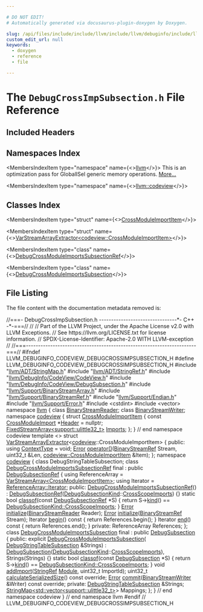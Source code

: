 ```yaml
---

# DO NOT EDIT!
# Automatically generated via docusaurus-plugin-doxygen by Doxygen.

slug: /api/files/include/include/llvm/include/llvm/debuginfo/include/llvm/debuginfo/codeview/debugcrossimpsubsection-h
custom_edit_url: null
keywords:
  - doxygen
  - reference
  - file

---
```





# The `DebugCrossImpSubsection.h` File Reference

<DoxygenPage pluginConfig={pluginConfig}>



## Included Headers

<IncludesList>
<IncludesListItem
  filePath="llvm/ADT/StringMap.h"
  permalink="/docs/api/files/include/include/llvm/include/llvm/adt/stringmap-h"
  isLocal="true" />
<IncludesListItem
  filePath="llvm/ADT/StringRef.h"
  permalink="/docs/api/files/include/include/llvm/include/llvm/adt/stringref-h"
  isLocal="true" />
<IncludesListItem
  filePath="llvm/DebugInfo/CodeView/CodeView.h"
  permalink="/docs/api/files/include/include/llvm/include/llvm/debuginfo/include/llvm/debuginfo/codeview/codeview-h"
  isLocal="true" />
<IncludesListItem
  filePath="llvm/DebugInfo/CodeView/DebugSubsection.h"
  permalink="/docs/api/files/include/include/llvm/include/llvm/debuginfo/include/llvm/debuginfo/codeview/debugsubsection-h"
  isLocal="true" />
<IncludesListItem
  filePath="llvm/Support/BinaryStreamArray.h"
  permalink="/docs/api/files/include/include/llvm/include/llvm/support/binarystreamarray-h"
  isLocal="true" />
<IncludesListItem
  filePath="llvm/Support/BinaryStreamRef.h"
  permalink="/docs/api/files/include/include/llvm/include/llvm/support/binarystreamref-h"
  isLocal="true" />
<IncludesListItem
  filePath="llvm/Support/Endian.h"
  permalink="/docs/api/files/include/include/llvm/include/llvm/support/endian-h"
  isLocal="true" />
<IncludesListItem
  filePath="llvm/Support/Error.h"
  permalink="/docs/api/files/include/include/llvm/include/llvm/support/error-h"
  isLocal="true" />
<IncludesListItem
  filePath="cstdint"
  permalink=""
  isLocal="false" />
<IncludesListItem
  filePath="vector"
  permalink=""
  isLocal="false" />
</IncludesList>

## Namespaces Index

<MembersIndex>

<MembersIndexItem
  type="namespace"
  name={<><a href="/docs/api/namespaces/llvm">llvm</a></>}>
This is an optimization pass for GlobalISel generic memory operations. <a href="/docs/api/namespaces/llvm/#details">More...</a>
</MembersIndexItem>

<MembersIndexItem
  type="namespace"
  name={<><a href="/docs/api/namespaces/llvm/codeview">llvm::codeview</a></>}>
</MembersIndexItem>

</MembersIndex>

## Classes Index

<MembersIndex>

<MembersIndexItem
  type="struct"
  name={<><a href="/docs/api/structs/llvm/codeview/crossmoduleimportitem">CrossModuleImportItem</a></>}>
</MembersIndexItem>

<MembersIndexItem
  type="struct"
  name={<><a href="/docs/api/structs/llvm/varstreamarrayextractor-770d85c100b5ada1d2f8cc4a57b9be8b">VarStreamArrayExtractor&lt;codeview::CrossModuleImportItem&gt;</a></>}>
</MembersIndexItem>

<MembersIndexItem
  type="class"
  name={<><a href="/docs/api/classes/llvm/codeview/debugcrossmoduleimportssubsectionref">DebugCrossModuleImportsSubsectionRef</a></>}>
</MembersIndexItem>

<MembersIndexItem
  type="class"
  name={<><a href="/docs/api/classes/llvm/codeview/debugcrossmoduleimportssubsection">DebugCrossModuleImportsSubsection</a></>}>
</MembersIndexItem>

</MembersIndex>


## File Listing

The file content with the documentation metadata removed is:

<ProgramListing>

<Link id="l00001" /><CodeLine lineNumber="1"><span class="doxyHighlightComment">//===- DebugCrossImpSubsection.h --------------------------------&#42;- C++ -&#42;-===//</span></CodeLine>
<Link id="l00002" /><CodeLine lineNumber="2"><span class="doxyHighlightComment">//</span></CodeLine>
<Link id="l00003" /><CodeLine lineNumber="3"><span class="doxyHighlightComment">// Part of the LLVM Project, under the Apache License v2.0 with LLVM Exceptions.</span></CodeLine>
<Link id="l00004" /><CodeLine lineNumber="4"><span class="doxyHighlightComment">// See https://llvm.org/LICENSE.txt for license information.</span></CodeLine>
<Link id="l00005" /><CodeLine lineNumber="5"><span class="doxyHighlightComment">// SPDX-License-Identifier: Apache-2.0 WITH LLVM-exception</span></CodeLine>
<Link id="l00006" /><CodeLine lineNumber="6"><span class="doxyHighlightComment">//</span></CodeLine>
<Link id="l00007" /><CodeLine lineNumber="7"><span class="doxyHighlightComment">//===----------------------------------------------------------------------===//</span></CodeLine>
<Link id="l00008" /><CodeLine lineNumber="8"></CodeLine>
<Link id="l00009" /><CodeLine lineNumber="9"><span class="doxyHighlightPreprocessor">#ifndef LLVM&#95;DEBUGINFO&#95;CODEVIEW&#95;DEBUGCROSSIMPSUBSECTION&#95;H</span></CodeLine>
<Link id="l00010" /><CodeLine lineNumber="10"><span class="doxyHighlightPreprocessor">#define LLVM&#95;DEBUGINFO&#95;CODEVIEW&#95;DEBUGCROSSIMPSUBSECTION&#95;H</span></CodeLine>
<Link id="l00011" /><CodeLine lineNumber="11"></CodeLine>
<Link id="l00012" /><CodeLine lineNumber="12"><span class="doxyHighlightPreprocessor">#include &quot;<a href="/docs/api/files/include/include/llvm/include/llvm/adt/stringmap-h">llvm/ADT/StringMap.h</a>&quot;</span></CodeLine>
<Link id="l00013" /><CodeLine lineNumber="13"><span class="doxyHighlightPreprocessor">#include &quot;<a href="/docs/api/files/include/include/llvm/include/llvm/adt/stringref-h">llvm/ADT/StringRef.h</a>&quot;</span></CodeLine>
<Link id="l00014" /><CodeLine lineNumber="14"><span class="doxyHighlightPreprocessor">#include &quot;<a href="/docs/api/files/include/include/llvm/include/llvm/debuginfo/include/llvm/debuginfo/codeview/codeview-h">llvm/DebugInfo/CodeView/CodeView.h</a>&quot;</span></CodeLine>
<Link id="l00015" /><CodeLine lineNumber="15"><span class="doxyHighlightPreprocessor">#include &quot;<a href="/docs/api/files/include/include/llvm/include/llvm/debuginfo/include/llvm/debuginfo/codeview/debugsubsection-h">llvm/DebugInfo/CodeView/DebugSubsection.h</a>&quot;</span></CodeLine>
<Link id="l00016" /><CodeLine lineNumber="16"><span class="doxyHighlightPreprocessor">#include &quot;<a href="/docs/api/files/include/include/llvm/include/llvm/support/binarystreamarray-h">llvm/Support/BinaryStreamArray.h</a>&quot;</span></CodeLine>
<Link id="l00017" /><CodeLine lineNumber="17"><span class="doxyHighlightPreprocessor">#include &quot;<a href="/docs/api/files/include/include/llvm/include/llvm/support/binarystreamref-h">llvm/Support/BinaryStreamRef.h</a>&quot;</span></CodeLine>
<Link id="l00018" /><CodeLine lineNumber="18"><span class="doxyHighlightPreprocessor">#include &quot;<a href="/docs/api/files/include/include/llvm/include/llvm/support/endian-h">llvm/Support/Endian.h</a>&quot;</span></CodeLine>
<Link id="l00019" /><CodeLine lineNumber="19"><span class="doxyHighlightPreprocessor">#include &quot;<a href="/docs/api/files/include/include/llvm/include/llvm/support/error-h">llvm/Support/Error.h</a>&quot;</span></CodeLine>
<Link id="l00020" /><CodeLine lineNumber="20"><span class="doxyHighlightPreprocessor">#include &lt;cstdint&gt;</span></CodeLine>
<Link id="l00021" /><CodeLine lineNumber="21"><span class="doxyHighlightPreprocessor">#include &lt;vector&gt;</span></CodeLine>
<Link id="l00022" /><CodeLine lineNumber="22"></CodeLine>
<Link id="l00023" /><CodeLine lineNumber="23"><span class="doxyHighlightKeyword">namespace </span><span class="doxyHighlight"><a href="/docs/api/namespaces/llvm">llvm</a> &#123;</span></CodeLine>
<Link id="l00024" /><CodeLine lineNumber="24"><span class="doxyHighlightKeyword">class </span><span class="doxyHighlight"><a href="/docs/api/classes/llvm/binarystreamreader">BinaryStreamReader</a>;</span></CodeLine>
<Link id="l00025" /><CodeLine lineNumber="25"><span class="doxyHighlightKeyword">class </span><span class="doxyHighlight"><a href="/docs/api/classes/llvm/binarystreamwriter">BinaryStreamWriter</a>;</span></CodeLine>
<Link id="l00026" /><CodeLine lineNumber="26"></CodeLine>
<Link id="l00027" /><CodeLine lineNumber="27"><span class="doxyHighlightKeyword">namespace </span><span class="doxyHighlight"><a href="/docs/api/namespaces/llvm/codeview">codeview</a> &#123;</span></CodeLine>
<Link id="l00028" /><CodeLine lineNumber="28"></CodeLine>
<Link id="l00029" /><CodeLine lineNumber="29" lineLink="/docs/api/structs/llvm/codeview/crossmoduleimportitem"><span class="doxyHighlightKeyword">struct </span><span class="doxyHighlight"><a href="/docs/api/structs/llvm/codeview/crossmoduleimportitem">CrossModuleImportItem</a> &#123;</span></CodeLine>
<Link id="l00030" /><CodeLine lineNumber="30" lineLink="/docs/api/structs/llvm/codeview/crossmoduleimportitem/#a881da5e8f7e165f38c87678d90899cb2"><span class="doxyHighlight">  </span><span class="doxyHighlightKeyword">const</span><span class="doxyHighlight"> <a href="/docs/api/structs/llvm/codeview/crossmoduleimport">CrossModuleImport</a> &#42;<a href="/docs/api/structs/llvm/codeview/crossmoduleimportitem/#a881da5e8f7e165f38c87678d90899cb2">Header</a> = </span><span class="doxyHighlightKeyword">nullptr</span><span class="doxyHighlight">;</span></CodeLine>
<Link id="l00031" /><CodeLine lineNumber="31" lineLink="/docs/api/structs/llvm/codeview/crossmoduleimportitem/#a114c9f632e77cbd049d88864c3bab5f3"><span class="doxyHighlight">  <a href="/docs/api/classes/llvm/fixedstreamarray">FixedStreamArray&lt;support::ulittle32&#95;t&gt;</a> <a href="/docs/api/structs/llvm/codeview/crossmoduleimportitem/#a114c9f632e77cbd049d88864c3bab5f3">Imports</a>;</span></CodeLine>
<Link id="l00032" /><CodeLine lineNumber="32"><span class="doxyHighlight">&#125;;</span></CodeLine>
<Link id="l00033" /><CodeLine lineNumber="33"></CodeLine>
<Link id="l00034" /><CodeLine lineNumber="34"><span class="doxyHighlight">&#125; </span><span class="doxyHighlightComment">// end namespace codeview</span></CodeLine>
<Link id="l00035" /><CodeLine lineNumber="35"></CodeLine>
<Link id="l00036" /><CodeLine lineNumber="36" lineLink="/docs/api/structs/llvm/varstreamarrayextractor-770d85c100b5ada1d2f8cc4a57b9be8b"><span class="doxyHighlightKeyword">template</span><span class="doxyHighlight"> &lt;&gt; </span><span class="doxyHighlightKeyword">struct </span><span class="doxyHighlight"><a href="/docs/api/structs/llvm/varstreamarrayextractor">VarStreamArrayExtractor</a>&lt;<a href="/docs/api/namespaces/llvm/codeview">codeview</a>::CrossModuleImportItem&gt; &#123;</span></CodeLine>
<Link id="l00037" /><CodeLine lineNumber="37"><span class="doxyHighlightKeyword">public</span><span class="doxyHighlight">:</span></CodeLine>
<Link id="l00038" /><CodeLine lineNumber="38" lineLink="/docs/api/structs/llvm/varstreamarrayextractor-770d85c100b5ada1d2f8cc4a57b9be8b/#a18f86a4ea0cff47f7d50590e9b9f6cd3"><span class="doxyHighlight">  </span><span class="doxyHighlightKeyword">using </span><span class="doxyHighlight"><a href="/docs/api/structs/llvm/varstreamarrayextractor-770d85c100b5ada1d2f8cc4a57b9be8b/#a18f86a4ea0cff47f7d50590e9b9f6cd3">ContextType</a> = void;</span></CodeLine>
<Link id="l00039" /><CodeLine lineNumber="39"></CodeLine>
<Link id="l00040" /><CodeLine lineNumber="40" lineLink="/docs/api/structs/llvm/varstreamarrayextractor-770d85c100b5ada1d2f8cc4a57b9be8b/#a779b4ffa1bc2f063392d70e94de18fd6"><span class="doxyHighlight">  <a href="/docs/api/classes/llvm/error">Error</a> <a href="/docs/api/structs/llvm/varstreamarrayextractor-770d85c100b5ada1d2f8cc4a57b9be8b/#a779b4ffa1bc2f063392d70e94de18fd6">operator()</a>(<a href="/docs/api/classes/llvm/binarystreamref">BinaryStreamRef</a> Stream, uint32&#95;t &amp;Len,</span></CodeLine>
<Link id="l00041" /><CodeLine lineNumber="41"><span class="doxyHighlight">                   <a href="/docs/api/structs/llvm/codeview/crossmoduleimportitem">codeview::CrossModuleImportItem</a> &amp;Item);</span></CodeLine>
<Link id="l00042" /><CodeLine lineNumber="42"><span class="doxyHighlight">&#125;;</span></CodeLine>
<Link id="l00043" /><CodeLine lineNumber="43"></CodeLine>
<Link id="l00044" /><CodeLine lineNumber="44"><span class="doxyHighlightKeyword">namespace </span><span class="doxyHighlight"><a href="/docs/api/namespaces/llvm/codeview">codeview</a> &#123;</span></CodeLine>
<Link id="l00045" /><CodeLine lineNumber="45"></CodeLine>
<Link id="l00046" /><CodeLine lineNumber="46"><span class="doxyHighlightKeyword">class </span><span class="doxyHighlight">DebugStringTableSubsection;</span></CodeLine>
<Link id="l00047" /><CodeLine lineNumber="47"></CodeLine>
<Link id="l00048" /><CodeLine lineNumber="48" lineLink="/docs/api/classes/llvm/codeview/debugcrossmoduleimportssubsectionref"><span class="doxyHighlightKeyword">class </span><span class="doxyHighlight"><a href="/docs/api/classes/llvm/codeview/debugcrossmoduleimportssubsectionref/#ae7d078313ded8ab4a884db850657d3d1">DebugCrossModuleImportsSubsectionRef</a> final : </span><span class="doxyHighlightKeyword">public</span><span class="doxyHighlight"> <a href="/docs/api/classes/llvm/codeview/debugsubsectionref/#acca35ccd89314881b9924f28968ac872">DebugSubsectionRef</a> &#123;</span></CodeLine>
<Link id="l00049" /><CodeLine lineNumber="49"><span class="doxyHighlight">  </span><span class="doxyHighlightKeyword">using </span><span class="doxyHighlight">ReferenceArray = <a href="/docs/api/classes/llvm/varstreamarray">VarStreamArray&lt;CrossModuleImportItem&gt;</a>;</span></CodeLine>
<Link id="l00050" /><CodeLine lineNumber="50"><span class="doxyHighlight">  </span><span class="doxyHighlightKeyword">using </span><span class="doxyHighlight">Iterator = <a href="/docs/api/classes/llvm/varstreamarray/#aa2a501e4fac82ff7604ebcf0a89dec13">ReferenceArray::Iterator</a>;</span></CodeLine>
<Link id="l00051" /><CodeLine lineNumber="51"></CodeLine>
<Link id="l00052" /><CodeLine lineNumber="52"><span class="doxyHighlightKeyword">public</span><span class="doxyHighlight">:</span></CodeLine>
<Link id="l00053" /><CodeLine lineNumber="53" lineLink="/docs/api/classes/llvm/codeview/debugcrossmoduleimportssubsectionref/#ae7d078313ded8ab4a884db850657d3d1"><span class="doxyHighlight">  <a href="/docs/api/classes/llvm/codeview/debugcrossmoduleimportssubsectionref/#ae7d078313ded8ab4a884db850657d3d1">DebugCrossModuleImportsSubsectionRef</a>()</span></CodeLine>
<Link id="l00054" /><CodeLine lineNumber="54"><span class="doxyHighlight">      : <a href="/docs/api/classes/llvm/codeview/debugsubsectionref/#acca35ccd89314881b9924f28968ac872">DebugSubsectionRef</a>(<a href="/docs/api/namespaces/llvm/codeview/#a04eb43a6dc736c2d6ed8dcc6d636a2af">DebugSubsectionKind</a>::<a href="/docs/api/namespaces/llvm/codeview/#a04eb43a6dc736c2d6ed8dcc6d636a2afaf3a2cad712d2414f87cbf4b172462670">CrossScopeImports</a>) &#123;&#125;</span></CodeLine>
<Link id="l00055" /><CodeLine lineNumber="55"></CodeLine>
<Link id="l00056" /><CodeLine lineNumber="56" lineLink="/docs/api/classes/llvm/codeview/debugcrossmoduleimportssubsectionref/#af253ae2326be4c3ccba29a7c269b35b9"><span class="doxyHighlight">  </span><span class="doxyHighlightKeyword">static</span><span class="doxyHighlight"> </span><span class="doxyHighlightKeywordType">bool</span><span class="doxyHighlight"> <a href="/docs/api/classes/llvm/codeview/debugcrossmoduleimportssubsectionref/#af253ae2326be4c3ccba29a7c269b35b9">classof</a>(</span><span class="doxyHighlightKeyword">const</span><span class="doxyHighlight"> <a href="/docs/api/classes/llvm/codeview/debugsubsectionref/#acca35ccd89314881b9924f28968ac872">DebugSubsectionRef</a> &#42;S) &#123;</span></CodeLine>
<Link id="l00057" /><CodeLine lineNumber="57"><span class="doxyHighlight">    </span><span class="doxyHighlightKeywordFlow">return</span><span class="doxyHighlight"> S-&gt;<a href="/docs/api/classes/llvm/codeview/debugsubsectionref/#a83bd49c4af0b650932ba2b257c67f94c">kind</a>() == <a href="/docs/api/namespaces/llvm/codeview/#a04eb43a6dc736c2d6ed8dcc6d636a2afaf3a2cad712d2414f87cbf4b172462670">DebugSubsectionKind::CrossScopeImports</a>;</span></CodeLine>
<Link id="l00058" /><CodeLine lineNumber="58"><span class="doxyHighlight">  &#125;</span></CodeLine>
<Link id="l00059" /><CodeLine lineNumber="59"></CodeLine>
<Link id="l00060" /><CodeLine lineNumber="60"><span class="doxyHighlight">  <a href="/docs/api/classes/llvm/error">Error</a> <a href="/docs/api/classes/llvm/codeview/debugcrossmoduleimportssubsectionref/#a96c8b8995d83c6be3aae8e3d6bf567d7">initialize</a>(<a href="/docs/api/classes/llvm/binarystreamreader">BinaryStreamReader</a> Reader);</span></CodeLine>
<Link id="l00061" /><CodeLine lineNumber="61"><span class="doxyHighlight">  <a href="/docs/api/classes/llvm/error">Error</a> <a href="/docs/api/classes/llvm/codeview/debugcrossmoduleimportssubsectionref/#a96c8b8995d83c6be3aae8e3d6bf567d7">initialize</a>(<a href="/docs/api/classes/llvm/binarystreamref">BinaryStreamRef</a> Stream);</span></CodeLine>
<Link id="l00062" /><CodeLine lineNumber="62"></CodeLine>
<Link id="l00063" /><CodeLine lineNumber="63" lineLink="/docs/api/classes/llvm/codeview/debugcrossmoduleimportssubsectionref/#a0a23bba40382b08a495f2f32dd1d742a"><span class="doxyHighlight">  Iterator <a href="/docs/api/classes/llvm/codeview/debugcrossmoduleimportssubsectionref/#a0a23bba40382b08a495f2f32dd1d742a">begin</a>()</span><span class="doxyHighlightKeyword"> const </span><span class="doxyHighlight">&#123; </span><span class="doxyHighlightKeywordFlow">return</span><span class="doxyHighlight"> References.begin(); &#125;</span></CodeLine>
<Link id="l00064" /><CodeLine lineNumber="64" lineLink="/docs/api/classes/llvm/codeview/debugcrossmoduleimportssubsectionref/#a1a428219b9754b6615a5c0684cab8657"><span class="doxyHighlight">  Iterator <a href="/docs/api/classes/llvm/codeview/debugcrossmoduleimportssubsectionref/#a1a428219b9754b6615a5c0684cab8657">end</a>()</span><span class="doxyHighlightKeyword"> const </span><span class="doxyHighlight">&#123; </span><span class="doxyHighlightKeywordFlow">return</span><span class="doxyHighlight"> References.end(); &#125;</span></CodeLine>
<Link id="l00065" /><CodeLine lineNumber="65"></CodeLine>
<Link id="l00066" /><CodeLine lineNumber="66"><span class="doxyHighlightKeyword">private</span><span class="doxyHighlight">:</span></CodeLine>
<Link id="l00067" /><CodeLine lineNumber="67"><span class="doxyHighlight">  ReferenceArray References;</span></CodeLine>
<Link id="l00068" /><CodeLine lineNumber="68"><span class="doxyHighlight">&#125;;</span></CodeLine>
<Link id="l00069" /><CodeLine lineNumber="69"></CodeLine>
<Link id="l00070" /><CodeLine lineNumber="70" lineLink="/docs/api/classes/llvm/codeview/debugcrossmoduleimportssubsection"><span class="doxyHighlightKeyword">class </span><span class="doxyHighlight"><a href="/docs/api/classes/llvm/codeview/debugcrossmoduleimportssubsection/#ac20834ad39ff6f90444cf7405874a1e3">DebugCrossModuleImportsSubsection</a> final : </span><span class="doxyHighlightKeyword">public</span><span class="doxyHighlight"> <a href="/docs/api/classes/llvm/codeview/debugsubsection/#a26fb19e2bc0b10bfd18fc82adf07c635">DebugSubsection</a> &#123;</span></CodeLine>
<Link id="l00071" /><CodeLine lineNumber="71"><span class="doxyHighlightKeyword">public</span><span class="doxyHighlight">:</span></CodeLine>
<Link id="l00072" /><CodeLine lineNumber="72" lineLink="/docs/api/classes/llvm/codeview/debugcrossmoduleimportssubsection/#ac20834ad39ff6f90444cf7405874a1e3"><span class="doxyHighlight">  </span><span class="doxyHighlightKeyword">explicit</span><span class="doxyHighlight"> <a href="/docs/api/classes/llvm/codeview/debugcrossmoduleimportssubsection/#ac20834ad39ff6f90444cf7405874a1e3">DebugCrossModuleImportsSubsection</a>(</span></CodeLine>
<Link id="l00073" /><CodeLine lineNumber="73"><span class="doxyHighlight">      <a href="/docs/api/classes/llvm/codeview/debugstringtablesubsection">DebugStringTableSubsection</a> &amp;Strings)</span></CodeLine>
<Link id="l00074" /><CodeLine lineNumber="74"><span class="doxyHighlight">      : <a href="/docs/api/classes/llvm/codeview/debugsubsection/#a26fb19e2bc0b10bfd18fc82adf07c635">DebugSubsection</a>(<a href="/docs/api/namespaces/llvm/codeview/#a04eb43a6dc736c2d6ed8dcc6d636a2af">DebugSubsectionKind</a>::<a href="/docs/api/namespaces/llvm/codeview/#a04eb43a6dc736c2d6ed8dcc6d636a2afaf3a2cad712d2414f87cbf4b172462670">CrossScopeImports</a>),</span></CodeLine>
<Link id="l00075" /><CodeLine lineNumber="75"><span class="doxyHighlight">        Strings(Strings) &#123;&#125;</span></CodeLine>
<Link id="l00076" /><CodeLine lineNumber="76"></CodeLine>
<Link id="l00077" /><CodeLine lineNumber="77" lineLink="/docs/api/classes/llvm/codeview/debugcrossmoduleimportssubsection/#a76c2e46f9effae19b2efc8805d4a5f63"><span class="doxyHighlight">  </span><span class="doxyHighlightKeyword">static</span><span class="doxyHighlight"> </span><span class="doxyHighlightKeywordType">bool</span><span class="doxyHighlight"> <a href="/docs/api/classes/llvm/codeview/debugcrossmoduleimportssubsection/#a76c2e46f9effae19b2efc8805d4a5f63">classof</a>(</span><span class="doxyHighlightKeyword">const</span><span class="doxyHighlight"> <a href="/docs/api/classes/llvm/codeview/debugsubsection/#a26fb19e2bc0b10bfd18fc82adf07c635">DebugSubsection</a> &#42;S) &#123;</span></CodeLine>
<Link id="l00078" /><CodeLine lineNumber="78"><span class="doxyHighlight">    </span><span class="doxyHighlightKeywordFlow">return</span><span class="doxyHighlight"> S-&gt;<a href="/docs/api/classes/llvm/codeview/debugsubsection/#a4cd16f96c9807dbf22886318f0b0e7bb">kind</a>() == <a href="/docs/api/namespaces/llvm/codeview/#a04eb43a6dc736c2d6ed8dcc6d636a2afaf3a2cad712d2414f87cbf4b172462670">DebugSubsectionKind::CrossScopeImports</a>;</span></CodeLine>
<Link id="l00079" /><CodeLine lineNumber="79"><span class="doxyHighlight">  &#125;</span></CodeLine>
<Link id="l00080" /><CodeLine lineNumber="80"></CodeLine>
<Link id="l00081" /><CodeLine lineNumber="81"><span class="doxyHighlight">  </span><span class="doxyHighlightKeywordType">void</span><span class="doxyHighlight"> <a href="/docs/api/classes/llvm/codeview/debugcrossmoduleimportssubsection/#a1209350693a5a00201ab9b8d06cf2586">addImport</a>(<a href="/docs/api/classes/llvm/stringref">StringRef</a> <a href="/docs/api/classes/llvm/module">Module</a>, uint32&#95;t ImportId);</span></CodeLine>
<Link id="l00082" /><CodeLine lineNumber="82"></CodeLine>
<Link id="l00083" /><CodeLine lineNumber="83"><span class="doxyHighlight">  uint32&#95;t <a href="/docs/api/classes/llvm/codeview/debugcrossmoduleimportssubsection/#a80aaea656f51009cc8272a4ae95180fe">calculateSerializedSize</a>() </span><span class="doxyHighlightKeyword">const override</span><span class="doxyHighlight">;</span></CodeLine>
<Link id="l00084" /><CodeLine lineNumber="84"><span class="doxyHighlight">  <a href="/docs/api/classes/llvm/error">Error</a> <a href="/docs/api/classes/llvm/codeview/debugcrossmoduleimportssubsection/#aebce5198b2ec2800c0f08a15e0dce8a6">commit</a>(<a href="/docs/api/classes/llvm/binarystreamwriter">BinaryStreamWriter</a> &amp;Writer) </span><span class="doxyHighlightKeyword">const override</span><span class="doxyHighlight">;</span></CodeLine>
<Link id="l00085" /><CodeLine lineNumber="85"></CodeLine>
<Link id="l00086" /><CodeLine lineNumber="86"><span class="doxyHighlightKeyword">private</span><span class="doxyHighlight">:</span></CodeLine>
<Link id="l00087" /><CodeLine lineNumber="87"><span class="doxyHighlight">  <a href="/docs/api/classes/llvm/codeview/debugstringtablesubsection">DebugStringTableSubsection</a> &amp;Strings;</span></CodeLine>
<Link id="l00088" /><CodeLine lineNumber="88"><span class="doxyHighlight">  <a href="/docs/api/classes/llvm/stringmap">StringMap&lt;std::vector&lt;support::ulittle32&#95;t&gt;</a>&gt; Mappings;</span></CodeLine>
<Link id="l00089" /><CodeLine lineNumber="89"><span class="doxyHighlight">&#125;;</span></CodeLine>
<Link id="l00090" /><CodeLine lineNumber="90"></CodeLine>
<Link id="l00091" /><CodeLine lineNumber="91"><span class="doxyHighlight">&#125; </span><span class="doxyHighlightComment">// end namespace codeview</span></CodeLine>
<Link id="l00092" /><CodeLine lineNumber="92"></CodeLine>
<Link id="l00093" /><CodeLine lineNumber="93"><span class="doxyHighlight">&#125; </span><span class="doxyHighlightComment">// end namespace llvm</span></CodeLine>
<Link id="l00094" /><CodeLine lineNumber="94"></CodeLine>
<Link id="l00095" /><CodeLine lineNumber="95"><span class="doxyHighlightPreprocessor">#endif </span><span class="doxyHighlightComment">// LLVM&#95;DEBUGINFO&#95;CODEVIEW&#95;DEBUGCROSSIMPSUBSECTION&#95;H</span></CodeLine>

</ProgramListing>


</DoxygenPage>

